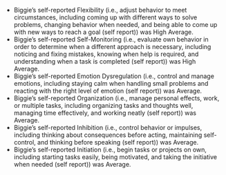 <summary>

- Biggie's self-reported Flexibility (i.e., adjust behavior to meet circumstances, including coming up with different ways to solve problems, changing behavior when needed, and being able to come up with new ways to reach a goal (self report)) was High Average.
- Biggie's self-reported Self-Monitoring (i.e., evaluate own behavior in order to determine when a different approach is necessary, including noticing and fixing mistakes, knowing when help is required, and understanding when a task is completed (self report)) was High Average.
- Biggie's self-reported Emotion Dysregulation (i.e., control and manage emotions, including staying calm when handling small problems and reacting with the right level of emotion (self report)) was Average.
- Biggie's self-reported Organization (i.e., manage personal effects, work, or multiple tasks, including organizing tasks and thoughts well, managing time effectively, and working neatly (self report)) was Average.
- Biggie's self-reported Inhibition (i.e., control behavior or impulses, including thinking about consequences before acting, maintaining self-control, and thinking before speaking (self report)) was Average.
- Biggie's self-reported Initiation (i.e., begin tasks or projects on own, including starting tasks easily, being motivated, and taking the initiative when needed (self report)) was Average.

</summary>
